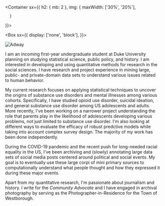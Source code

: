 
<Container
  sx={{
    h2: { mb: 2 },
    img: {
        maxWidth: ['30%', '20%'],
        
      }
  }}>

<Box sx={{
  display: ['none', 'block'],
}}>

![Adway](/adway.png)

</Box>

<div>

I am an incoming first-year undergraduate student at Duke University planning on studying statistical science, public policy, and history. I am interested in developing and using quantitative methods for research in the social sciences. I have research and project experience in mining large, public- and private-domain data sets to understand various issues related to human behavior.

My current research focuses on applying statistical techniques to uncover the origins of substance use disorders and mental illnesses among various cohorts. Specifically, I have studied opioid use disorder, suicidal ideation, and general substance use disorder among US adolescents and adults. More recently, I've been working on a narrower project understanding the role that parents play in the likelihood of adolescents developing various problems, not just limited to substance use disorder. I'm also looking at different ways to evaluate the efficacy of robust predctive models while taking into account complex survey design. The majority of my work has been done independently.

During the COVID-19 pandemic and the recent push for long-needed racial equality in the US, I've been archiving and (slowly) annotating large data sets of social media posts centered around political and social events. My goal is to eventually use these large corpi of mini primary sources to computationally understand what people thought and how they expressed it during these major events.

Apart from my quantitative research, I'm passionate about journalism and history. I write for the _Community Advocate_ and I have engaged in archival photography by serving as the Photographer-in-Residence for the Town of Westborough.

</div>

</Container>

